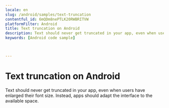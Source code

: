 ```yaml
---
locale: en
slug: /android/samples/text-truncation
contentful_id: 6mQDm8nePTLK20RWBRITVW
platformFilter: Android
title: Text truncation on Android
description: Text should never get truncated in your app, even when users have enlarged their font size.
keywords: [Android code sample]


	
---
```


# Text truncation on Android

Text should never get truncated in your app, even when users have enlarged their font size. Instead, apps should adapt the interface to the available space.

<CodeSample id="text-truncation" locale="en" platform="android"/>